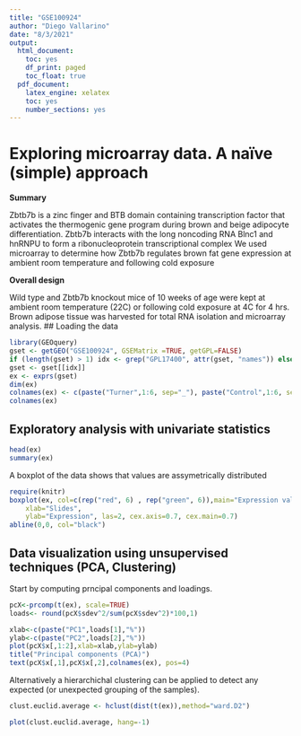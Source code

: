 ```yaml
---
title: "GSE100924"
author: "Diego Vallarino"
date: "8/3/2021"
output:
  html_document:
    toc: yes
    df_print: paged
    toc_float: true
  pdf_document: 
    latex_engine: xelatex
    toc: yes
    number_sections: yes
---
```

# Exploring microarray data. A naïve (simple) approach

**Summary**	

Zbtb7b is a zinc finger and BTB domain containing transcription factor that activates the thermogenic gene program during brown and beige adipocyte differentiation. Zbtb7b interacts with the long noncoding RNA Blnc1 and hnRNPU to form a ribonucleoprotein transcriptional complex
We used microarray to determine how Zbtb7b regulates brown fat gene expression at ambient room temperature and following cold exposure
 	
**Overall design**	

Wild type and Zbtb7b knockout mice of 10 weeks of age were kept at ambient room temperature (22C) or following cold exposure at 4C for 4 hrs. Brown adipose tissue was harvested for total RNA isolation and microarray analysis.
## Loading the data

```r
library(GEOquery)
gset <- getGEO("GSE100924", GSEMatrix =TRUE, getGPL=FALSE)
if (length(gset) > 1) idx <- grep("GPL17400", attr(gset, "names")) else idx <- 1
gset <- gset[[idx]]
ex <- exprs(gset)
dim(ex)
colnames(ex) <- c(paste("Turner",1:6, sep="_"), paste("Control",1:6, sep="_"))
colnames(ex)
```

## Exploratory analysis with univariate statistics
```r
head(ex)
summary(ex)

```

A boxplot of the data shows that values are assymetrically distributed

```r
require(knitr)
boxplot(ex, col=c(rep("red", 6) , rep("green", 6)),main="Expression values for\n 6 Turner  and 6 Control samples",
    xlab="Slides",
    ylab="Expression", las=2, cex.axis=0.7, cex.main=0.7)
abline(0,0, col="black")
```

## Data visualization using unsupervised techniques (PCA, Clustering)

Start by computing prncipal components and loadings.
```r
pcX<-prcomp(t(ex), scale=TRUE) 
loads<- round(pcX$sdev^2/sum(pcX$sdev^2)*100,1)
```

```r
xlab<-c(paste("PC1",loads[1],"%"))
ylab<-c(paste("PC2",loads[2],"%"))
plot(pcX$x[,1:2],xlab=xlab,ylab=ylab)
title("Principal components (PCA)")
text(pcX$x[,1],pcX$x[,2],colnames(ex), pos=4)
```

Alternatively a hierarchichal clustering can be applied to detect any expected (or unexpected grouping of the samples).

```r
clust.euclid.average <- hclust(dist(t(ex)),method="ward.D2")
```

```r
plot(clust.euclid.average, hang=-1)
```


